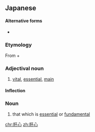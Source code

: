 ==Japanese==
{{ja-kanjitab|かん|しん|k2=じん|yomi=o|r=y}}

====Alternative forms====
* {{l|ja|肝腎}}

===Etymology===
From {{m|ja|肝|sc=Jpan|tr=kan||main part}} + {{m|ja|心|sc=Jpan|tr=shin||heart of a matter}}

===Adjectival noun===
{{ja-adj|decl=na|かんじん}}

# [[vital]], [[essential]], [[main]]

====Inflection====
{{ja-na|かんじん}}

===Noun===
{{ja-noun|かんじん}}

# that which is [[essential]] or [[fundamental]]

[[chr:肝心]]
[[zh:肝心]]